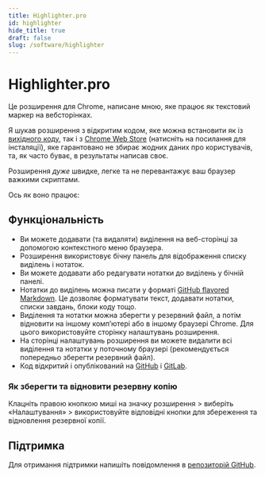 ```yaml
---
title: Highlighter.pro
id: highlighter
hide_title: true
draft: false
slug: /software/highlighter
---
```



# Highlighter.pro

Це розширення для Chrome, написане мною, яке працює як текстовий маркер на вебсторінках.

Я шукав розширення з відкритим кодом, яке можна встановити як із [вихідного коду](https://github.com/highlighter-pro/highlighter), так і з [Chrome Web Store](https://chromewebstore.google.com/detail/highlighterpro/gpdhplhmppgenpnkfilghnjiodfmnoap) (натисніть на посилання для інсталяції), яке гарантовано не збирає жодних даних про користувачів, та, як часто буває, в результаты написав своє.

Розширення *дуже* швидке, легке та не перевантажує ваш браузер важкими скриптами.

Ось як воно працює:
<LiteYouTubeEmbed
    id="2SCs8qEbkGI"
    title='Розширення Highlighter.pro для Chrome'
    noCookie={false}
/>

## Функціональність

* Ви можете додавати (та видаляти) виділення на веб-сторінці за допомогою контекстного меню браузера.
* Розширення використовує бічну панель для відображення списку виділень і нотаток.
* Ви можете додавати або редагувати нотатки до виділень у бічній панелі.
* Нотатки до виділень можна писати у форматі [GitHub flavored Markdown](https://docs.github.com/en/get-started/writing-on-github/getting-started-with-writing-and-formatting-on-github/basic-writing-and-formatting-syntax). Це дозволяє форматувати текст, додавати нотатки, списки завдань, блоки коду тощо.
* Виділення та нотатки можна зберегти у резервний файл, а потім відновити на іншому комп’ютері або в іншому браузері Chrome. Для цього використовуйте сторінку налаштувань розширення.
* На сторінці налаштувань розширення ви можете видалити всі виділення та нотатки у поточному браузері (рекомендується попередньо зберегти резервний файл).
* Код відкритий і опублікований на [GitHub](https://github.com/highlighter-pro/highlighter) і [GitLab](https://gitlab.com/highlighter-pro/highlighter).

### Як зберегти та відновити резервну копію

Клацніть правою кнопкою миші на значку розширення > виберіть «Налаштування» > використовуйте відповідні кнопки для збереження та відновлення резервної копії.

## Підтримка

Для отримання підтримки напишіть повідомлення в [репозиторій GitHub](https://github.com/highlighter-pro/highlighter/issues).
